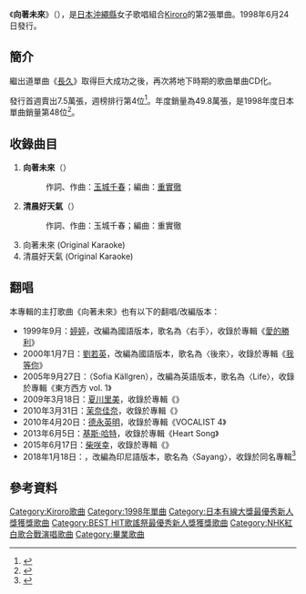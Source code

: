 {{Multiple issues|
{{Notability Unreferenced|time=2020-08-09T05:48:49+00:00}}
{{Primarysources|time=2020-08-09T05:48:49+00:00}}
{{Refimprove|time=2020-08-09T05:48:49+00:00}}
}}
{{Infobox Single|
| Name        = 向著未來<br />{{lang|ja|未来へ}}
| Cover=未来へ.jpg
| Artist      = [[Kiroro|Kiroro]]
| Released    = 1998年6月24日<br />2002年2月21日（再發售）
| Recorded    = 
| Genre       = [[J-POP|J-POP]]
| Length      = 19分51秒
| Label       = [[Victor_Entertainment|Victor Entertainment]]
| Producer    = 
| Chart position= 
* 週間最高排行第4位（[[Oricon|Oricon]]）
* 1998年度年間排行第48位（[[Oricon|Oricon]]）
| Certification  = *雙白金（[[數位音樂下載|single track]]、[[日本唱片協會|日本唱片協會]]）<ref>{{Cite web|url=http://www.riaj.or.jp/f/data/cert/hs.html|title=有料音楽配信認定作品一覧 2018年5月|work=|author=|publisher=[[日本唱片協會|日本唱片協會]]|accessdate=2018-08-20|archive-date=2016-02-19|archive-url=https://archive.today/20160219121058/http://www.riaj.or.jp/f/data/cert/hs.html|dead-url=no}}</ref>
| Last single  = [[長久_(單曲)|長久]]<br />（1998年）
| This single  = '''向著未來'''<br />（1998年）
| Next single  = [[冬之歌|冬之歌]]<br />（1998年）
}}
《'''向著未來'''》（{{jpn|j=未来へ|hg=みらいへ|rm=Mirai e}}），是[[日本|日本]][[沖繩縣|沖繩縣]]女子歌唱組合[[Kiroro|Kiroro]]的第2張單曲。1998年6月24日發行。

== 簡介 ==
繼出道單曲《[[長久_(單曲)|長久]]》取得巨大成功之後，再次將地下時期的歌曲單曲CD化。

發行首週賣出7.5萬張，週榜排行第4位<ref>{{Cite web |url=http://www.musictvprogram.com/corner-ranking-1998-7-6.html |script-title=ja:1998年7月6日付 シングルチャートTOP10 |language=ja |dead-url=yes |accessdate=2010-07-26 |archive-date=2011-05-20 |archive-url=https://web.archive.org/web/20110520161308/http://musictvprogram.com/corner-ranking-1998-7-6.html }}</ref>。年度銷量為49.8萬張，是1998年度日本單曲銷量第48位<ref>{{Cite web |url=http://www.musictvprogram.com/corner-ranking-1998.html |script-title=ja:1998年間シングルランキング TOP100 |language=ja |access-date=2010-07-26 |archive-url=https://web.archive.org/web/20101102231929/http://www.musictvprogram.com/corner-ranking-1998.html |archive-date=2010-11-02 |dead-url=yes }}</ref>。

== 收錄曲目 ==
#'''向著未來'''（{{lang|ja|未来へ}}）
#: 作詞、作曲：[[玉城千春|玉城千春]]；編曲：[[重實徹|重實徹]]
#'''清晨好天氣'''（{{lang|ja|天気がいい朝}}）
#: 作詞、作曲：玉城千春；編曲：重實徹
#向著未來 (Original Karaoke)
#清晨好天氣 (Original Karaoke)

== 翻唱 ==
本專輯的主打歌曲《向著未來》也有以下的翻唱/改編版本：
*1999年9月：[[郭婷婷_(艺人)|婷婷]]，改編為國語版本，歌名為〈右手〉，收錄於專輯《[[愛的勝利|愛的勝利]]》
*2000年1月7日：[[劉若英|劉若英]]，改編為國語版本，歌名為〈後來〉，收錄於專輯《[[我等你|我等你]]》
*2005年9月27日：{{link-en|索菲婭·格林|Sofia Källgren}}（Sofia Källgren），改編為英語版本，歌名為〈Life〉，收錄於專輯《東方西方 vol. 1》
*2009年3月18日：[[夏川里美|夏川里美]]，收錄於專輯《{{lang|ja|ココロノウタ}}》
*2010年3月31日：[[茉奈佳奈|茉奈佳奈]]，收錄於專輯《{{lang|ja|ふたりうた3}}》
*2010年4月20日：[[德永英明|德永英明]]，收錄於專輯《VOCALIST 4》
*2013年6月5日：[[基斯·哈特|基斯·哈特]]，收錄於專輯《Heart Song》
*2015年6月17日：[[柴咲幸|柴咲幸]]，收錄於專輯《{{lang|ja|こううたう}}》
*2018年1月18日：{{link-en|Via Vallen}}，改編為印尼語版本，歌名為〈Sayang〉，收錄於同名專輯<ref>{{Cite web |title=Riwayat Lagu 'Sayang': dari Jepang, Taiwan hingga Via Vallen |url=https://www.cnnindonesia.com/hiburan/20180321200440-227-284863/riwayat-lagu-sayang-dari-jepang-taiwan-hingga-via-vallen |publisher=CNN Indonesia |date=2018-03-22 |accessdate=2020-08-21 |language=id |first=Muhammad Andika |last=Putra |archive-date=2020-11-01 |archive-url=https://web.archive.org/web/20201101055829/https://www.cnnindonesia.com/hiburan/20180321200440-227-284863/riwayat-lagu-sayang-dari-jepang-taiwan-hingga-via-vallen |dead-url=no }}</ref>

== 參考資料 ==
{{reflist}}

{{日本有線大獎最優秀新人獎}}
{{BEST HIT歌謠祭最優秀新人獎}}

{{DEFAULTSORT:Mirai e}}
[[Category:Kiroro歌曲|Category:Kiroro歌曲]]
[[Category:1998年單曲|Category:1998年單曲]]
[[Category:日本有線大獎最優秀新人獎獲獎歌曲|Category:日本有線大獎最優秀新人獎獲獎歌曲]]
[[Category:BEST_HIT歌謠祭最優秀新人獎獲獎歌曲|Category:BEST HIT歌謠祭最優秀新人獎獲獎歌曲]]
[[Category:NHK紅白歌合戰演唱歌曲|Category:NHK紅白歌合戰演唱歌曲]]
[[Category:畢業歌曲|Category:畢業歌曲]]